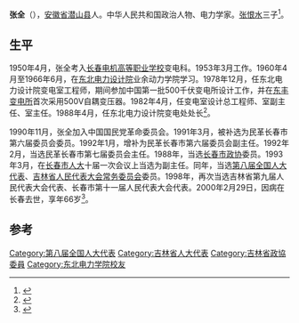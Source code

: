 '''张全'''（{{bd|1934年|4月6日|2000年|2月29日}}），[[安徽省|安徽省]][[潜山县|潜山县]]人。中华人民共和国政治人物、电力学家。[[张恨水|张恨水]]三子<ref>{{Cite book|title=张恨水年谱|last=谢家顺著|first=|publisher=合肥：[[安徽文艺出版社|安徽文艺出版社]]|year=2014.07|isbn=978-7-5396-4991-7|location=|pages=16}}</ref>。

== 生平 ==
1950年4月，张全考入[[长春电机高等职业学校|长春电机高等职业学校]]变电科。1953年3月工作。1960年4月至1966年6月，在[[东北电力设计院|东北电力设计院]]业余动力学院学习。1978年12月，任东北电力设计院变电室工程师，期间参加中国第一批500千伏变电所设计工作，并在[[东丰变电所|东丰变电所]]首次采用500V自耦变压器。1982年4月，任变电室设计总工程师、室副主任、室主任。1988年4月，任东北电力设计院变电处处长<ref>{{Cite book|title=长春市人民代表大会志 1989-2002|last=闻弘主编|first=|publisher=长春：[[长|长]]春出版社|year=2005.11|isbn=7-5445-0044-6|location=|pages=218}}</ref>。

1990年11月，张全加入中国国民党革命委员会。1991年3月，被补选为民革长春市第六届委员会委员。1992年1月，增补为民革长春市第六届委员会副主任。1992年2月，当选民革长春市第七届委员会主任。1988年，当选[[长春市政协|长春市政协]]委员。1993年3月，在[[长春市人大|长春市人大]]十届一次会议上当选为副主任。同年，当选[[第八届全国人大代表|第八届全国人大代表]]、[[吉林省人民代表大会常务委员会|吉林省人民代表大会常务委员会]]委员。1998年，再次当选吉林省第九届人民代表大会代表、长春市第十一届人民代表大会代表。2000年2月29日，因病在长春去世，享年66岁<ref>{{Cite book|title=路在脚下：纪念吉林民革五十年|last=中国国民党革命委员会吉林省委员会编|first=|publisher=长春：[[吉林大学出版社|吉林大学出版社]]|year=2008.09|isbn=978-7-5601-3925-8|location=|pages=314}}</ref>。

==参考==
{{reflist}}

[[Category:第八届全国人大代表|Category:第八届全国人大代表]]
[[Category:吉林省人大代表|Category:吉林省人大代表]]
[[Category:吉林省政協委員|Category:吉林省政協委員]]
[[Category:东北电力学院校友|Category:东北电力学院校友]]